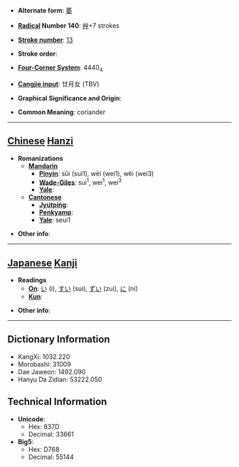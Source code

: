 * '''Alternate form''': [[萎]]

* '''[[Wiktionary:Chinese radical index| Radical]] Number 140''': [[Wiktionary:Chinese radical index 艸|艸]]+7 strokes

* '''[[Wiktionary:Chinese total strokes index|Stroke number]]''': [[Wiktionary:Chinese total strokes index 13|13]]

* '''Stroke order''': 

* '''[[Wiktionary:Chinese four corner index|Four-Corner System]]''': 4440<sub>4</sub>

* '''[[Wiktionary:Chinese Cangjie index|Cangjie input]]''': 廿月女 (TBV)

* '''Graphical Significance and Origin''': 

* '''Common Meaning''': coriander

----

== [[Chinese]] [[Hanzi]] ==

* '''Romanizations'''
** '''[[Mandarin]]'''
*** '''[[Pinyin]]''': sūi (sui1), wēi (wei1), wěi (wei3)
*** '''[[Wade-Giles]]''': sui<sup>1</sup>, wei<sup>1</sup>, wei<sup>3</sup>
*** '''[[Yale]]''': 
** '''[[Cantonese]]'''
*** '''[[Jyutping]]''':
*** '''[[Penkyamp]]''': 
*** '''[[Yale]]''': seui1

* '''Other info''': 

----

== [[Japanese]] [[Kanji]] ==

* '''Readings'''
** '''[[On]]''': [[い]] (i), [[すい]] (sui), [[ずい]] (zui), [[に]] (ni)
** '''[[Kun]]''': 

* '''Other info''':  

----

== Dictionary Information ==

* KangXi: 1032.220
* Morobashi: 31009
* Dae Jaweon: 1492.090
* Hanyu Da Zidian: 53222.050

== Technical Information ==

* '''Unicode''':
** Hex: 837D
** Decimal: 33661
* '''Big5''':
** Hex: D768
** Decimal: 55144